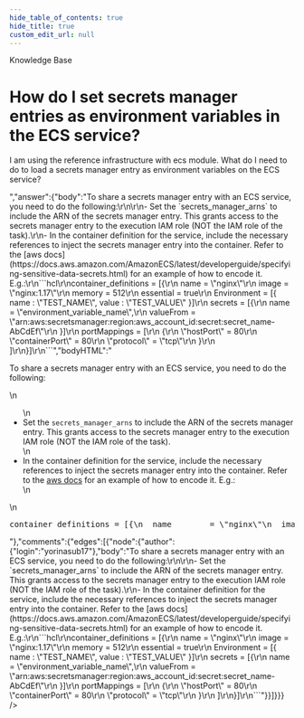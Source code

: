 ```yaml
---
hide_table_of_contents: true
hide_title: true
custom_edit_url: null
---
```



<CenterLayout>
<span class="title">Knowledge Base</span>
<h1>How do I set secrets manager entries as environment variables in the ECS service?</h1>
<GitHub json={{"id":"D_kwDOF8slf84APWxK","number":390,"author":{"login":"yorinasub17"},"title":"How do I set secrets manager entries as environment variables in the ECS service?","body":"I am using the reference infrastructure with ecs module. What do I need to do to load a secrets manager entry as environment variables on the ECS service?","bodyHTML":"<p dir=\"auto\">I am using the reference infrastructure with ecs module. What do I need to do to load a secrets manager entry as environment variables on the ECS service?</p>","answer":{"body":"To share a secrets manager entry with an ECS service, you need to do the following:\r\n\r\n- Set the `secrets_manager_arns` to include the ARN of the secrets manager entry. This grants access to the secrets manager entry to the execution IAM role (NOT the IAM role of the task).\r\n- In the container definition for the service, include the necessary references to inject the secrets manager entry into the container. Refer to the [aws docs](https://docs.aws.amazon.com/AmazonECS/latest/developerguide/specifying-sensitive-data-secrets.html) for an example of how to encode it. E.g.:\r\n```hcl\r\ncontainer_definitions = [{\r\n  name        = \"nginx\"\r\n  image       = \"nginx:1.17\"\r\n  memory      = 512\r\n  essential   = true\r\n  Environment = [{ name : \"TEST_NAME\", value : \"TEST_VALUE\" }]\r\n  secrets = [{\r\n    name = \"environment_variable_name\",\r\n    valueFrom = \"arn:aws:secretsmanager:region:aws_account_id:secret:secret_name-AbCdEf\"\r\n  }]\r\n  portMappings = [\r\n    {\r\n     \"hostPort\"      = 80\r\n      \"containerPort\" = 80\r\n      \"protocol\"      = \"tcp\"\r\n    }\r\n  ]\r\n}]\r\n```","bodyHTML":"<p dir=\"auto\">To share a secrets manager entry with an ECS service, you need to do the following:</p>\n<ul dir=\"auto\">\n<li>Set the <code class=\"notranslate\">secrets_manager_arns</code> to include the ARN of the secrets manager entry. This grants access to the secrets manager entry to the execution IAM role (NOT the IAM role of the task).</li>\n<li>In the container definition for the service, include the necessary references to inject the secrets manager entry into the container. Refer to the <a href=\"https://docs.aws.amazon.com/AmazonECS/latest/developerguide/specifying-sensitive-data-secrets.html\" rel=\"nofollow\">aws docs</a> for an example of how to encode it. E.g.:</li>\n</ul>\n<div class=\"highlight highlight-source-terraform notranslate position-relative overflow-auto\" dir=\"auto\" data-snippet-clipboard-copy-content=\"container_definitions = [{\n  name        = &quot;nginx&quot;\n  image       = &quot;nginx:1.17&quot;\n  memory      = 512\n  essential   = true\n  Environment = [{ name : &quot;TEST_NAME&quot;, value : &quot;TEST_VALUE&quot; }]\n  secrets = [{\n    name = &quot;environment_variable_name&quot;,\n    valueFrom = &quot;arn:aws:secretsmanager:region:aws_account_id:secret:secret_name-AbCdEf&quot;\n  }]\n  portMappings = [\n    {\n     &quot;hostPort&quot;      = 80\n      &quot;containerPort&quot; = 80\n      &quot;protocol&quot;      = &quot;tcp&quot;\n    }\n  ]\n}]\"><pre><span class=\"pl-v\"><span class=\"pl-smi\">container_definitions</span> <span class=\"pl-k\">= </span></span>[{\n  name        <span class=\"pl-k\">=</span> <span class=\"pl-s\"><span class=\"pl-pds\">\"</span>nginx<span class=\"pl-pds\">\"</span></span>\n  image       <span class=\"pl-k\">=</span> <span class=\"pl-s\"><span class=\"pl-pds\">\"</span>nginx:1.17<span class=\"pl-pds\">\"</span></span>\n  memory      <span class=\"pl-k\">=</span> <span class=\"pl-c1\">512</span>\n  essential   <span class=\"pl-k\">=</span> <span class=\"pl-c1\">true</span>\n  Environment <span class=\"pl-k\">=</span> [{ name <span class=\"pl-k\">:</span> <span class=\"pl-s\"><span class=\"pl-pds\">\"</span>TEST_NAME<span class=\"pl-pds\">\"</span></span>, value <span class=\"pl-k\">:</span> <span class=\"pl-s\"><span class=\"pl-pds\">\"</span>TEST_VALUE<span class=\"pl-pds\">\"</span></span> }]\n  secrets <span class=\"pl-k\">=</span> [{\n    name <span class=\"pl-k\">=</span> <span class=\"pl-s\"><span class=\"pl-pds\">\"</span>environment_variable_name<span class=\"pl-pds\">\"</span></span>,\n    valueFrom <span class=\"pl-k\">=</span> <span class=\"pl-s\"><span class=\"pl-pds\">\"</span>arn:aws:secretsmanager:region:aws_account_id:secret:secret_name-AbCdEf<span class=\"pl-pds\">\"</span></span>\n  }]\n  portMappings <span class=\"pl-k\">=</span> [\n    {\n     <span class=\"pl-pds\">\"</span>hostPort<span class=\"pl-pds\">\"</span>      <span class=\"pl-k\">=</span> <span class=\"pl-c1\">80</span>\n      <span class=\"pl-pds\">\"</span>containerPort<span class=\"pl-pds\">\"</span> <span class=\"pl-k\">=</span> <span class=\"pl-c1\">80</span>\n      <span class=\"pl-pds\">\"</span>protocol<span class=\"pl-pds\">\"</span>      <span class=\"pl-k\">=</span> <span class=\"pl-s\"><span class=\"pl-pds\">\"</span>tcp<span class=\"pl-pds\">\"</span></span>\n    }\n  ]\n}]</pre></div>"},"comments":{"edges":[{"node":{"author":{"login":"yorinasub17"},"body":"To share a secrets manager entry with an ECS service, you need to do the following:\r\n\r\n- Set the `secrets_manager_arns` to include the ARN of the secrets manager entry. This grants access to the secrets manager entry to the execution IAM role (NOT the IAM role of the task).\r\n- In the container definition for the service, include the necessary references to inject the secrets manager entry into the container. Refer to the [aws docs](https://docs.aws.amazon.com/AmazonECS/latest/developerguide/specifying-sensitive-data-secrets.html) for an example of how to encode it. E.g.:\r\n```hcl\r\ncontainer_definitions = [{\r\n  name        = \"nginx\"\r\n  image       = \"nginx:1.17\"\r\n  memory      = 512\r\n  essential   = true\r\n  Environment = [{ name : \"TEST_NAME\", value : \"TEST_VALUE\" }]\r\n  secrets = [{\r\n    name = \"environment_variable_name\",\r\n    valueFrom = \"arn:aws:secretsmanager:region:aws_account_id:secret:secret_name-AbCdEf\"\r\n  }]\r\n  portMappings = [\r\n    {\r\n     \"hostPort\"      = 80\r\n      \"containerPort\" = 80\r\n      \"protocol\"      = \"tcp\"\r\n    }\r\n  ]\r\n}]\r\n```"}}]}}} />

</CenterLayout>
  

<!-- ##DOCS-SOURCER-START
{
  "sourcePlugin": "github-discussions",
  "hash": "7f36a61abd482bdbac6e3b1c06927a9b"
}
##DOCS-SOURCER-END -->
